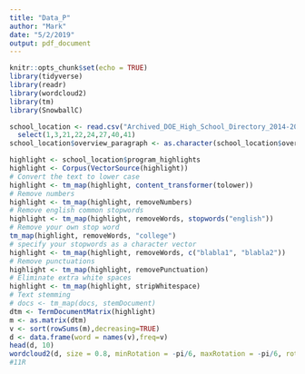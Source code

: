 ```yaml
---
title: "Data_P"
author: "Mark"
date: "5/2/2019"
output: pdf_document
---
```


```r
knitr::opts_chunk$set(echo = TRUE)
library(tidyverse)
library(readr)
library(wordcloud2)
library(tm)
library(SnowballC)
```

```r
school_location <- read.csv("Archived_DOE_High_School_Directory_2014-2015.csv") %>% 
  select(1,3,21,22,24,27,40,41)
school_location$overview_paragraph <- as.character(school_location$overview_paragraph)

highlight <- school_location$program_highlights
highlight <- Corpus(VectorSource(highlight))
# Convert the text to lower case
highlight <- tm_map(highlight, content_transformer(tolower))
# Remove numbers
highlight <- tm_map(highlight, removeNumbers)
# Remove english common stopwords
highlight <- tm_map(highlight, removeWords, stopwords("english"))
# Remove your own stop word
tm_map(highlight, removeWords, "college")
# specify your stopwords as a character vector
highlight <- tm_map(highlight, removeWords, c("blabla1", "blabla2")) 
# Remove punctuations
highlight <- tm_map(highlight, removePunctuation)
# Eliminate extra white spaces
highlight <- tm_map(highlight, stripWhitespace)
# Text stemming
# docs <- tm_map(docs, stemDocument)
dtm <- TermDocumentMatrix(highlight)
m <- as.matrix(dtm)
v <- sort(rowSums(m),decreasing=TRUE)
d <- data.frame(word = names(v),freq=v)
head(d, 10)
wordcloud2(d, size = 0.8, minRotation = -pi/6, maxRotation = -pi/6, rotateRatio = 1)
#11R



```